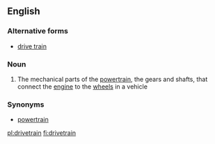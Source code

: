 ==English==

===Alternative forms===
* [[drive train]]

===Noun===
{{wikipedia}}
{{en-noun}}

# The mechanical parts of the [[powertrain]], the gears and shafts, that connect the [[engine]] to the [[wheel]]s in a vehicle

===Synonyms===
*[[powertrain]]

[[pl:drivetrain]]
[[fi:drivetrain]]